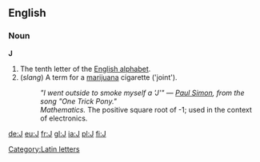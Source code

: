 [[Category:Latin letters]]

==English==

===Noun===
'''J'''

# The tenth letter of the [[Appendix:English alphabet|English alphabet]].
# (''slang'') A term for a [[marijuana]] cigarette ('joint').
#:''"I went outside to smoke myself a <i>'J'</i>" &mdash; [[w:Paul Simon (musician)|Paul Simon]], from the song "One Trick Pony."''
#:''Mathematics.'' The positive square root of -1; used in the context of electronics.

[[de:J]]
[[eu:J]]
[[fr:J]]
[[gl:J]]
[[ia:J]]
[[pl:J]]
[[fi:J]]